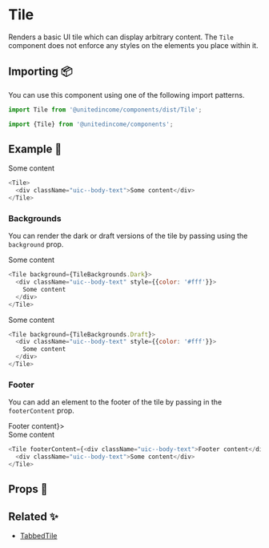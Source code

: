 
# Tile

Renders a basic UI tile which can display arbitrary content. The `Tile` component does not enforce any styles on the elements you place within it.

## Importing 📦

You can use this component using one of the following import patterns.

```javascript
import Tile from '@unitedincome/components/dist/Tile';
```

```javascript
import {Tile} from '@unitedincome/components';
```

## Example 🚀

<Preview>
  <Tile>
    <div className="uic--body-text">Some content</div>
  </Tile>
</Preview>

```javascript
<Tile>
  <div className="uic--body-text">Some content</div>
</Tile>
```

### Backgrounds

You can render the dark or draft versions of the tile by passing using the `background` prop.

<Preview>
  <Tile background={TileBackgrounds.Dark}>
    <div className="uic--body-text" style={{color: '#fff'}}>
      Some content
    </div>
  </Tile>
</Preview>

```javascript
<Tile background={TileBackgrounds.Dark}>
  <div className="uic--body-text" style={{color: '#fff'}}>
    Some content
  </div>
</Tile>
```

<Preview>
  <Tile background={TileBackgrounds.Draft}>
    <div className="uic--body-text" style={{color: '#fff'}}>
      Some content
    </div>
  </Tile>
</Preview>

```javascript
<Tile background={TileBackgrounds.Draft}>
  <div className="uic--body-text" style={{color: '#fff'}}>
    Some content
  </div>
</Tile>
```

### Footer

You can add an element to the footer of the tile by passing in the `footerContent` prop.

<Preview>
  <Tile footerContent={<div className="uic--body-text">Footer content</div>}>
    <div className="uic--body-text">Some content</div>
  </Tile>
</Preview>

```javascript
<Tile footerContent={<div className="uic--body-text">Footer content</div>}>
  <div className="uic--body-text">Some content</div>
</Tile>
```

## Props 🔧

<Props of={Tile} />

## Related ✨

- [TabbedTile](/?path=/docs/molecules-tabbedtile--default)
